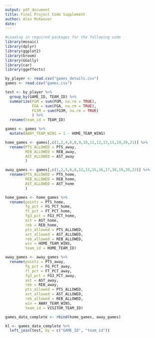 ```yaml
---
output: pdf_document
title: Final Project Code Supplement
author: Alex McKeever
date: 
---
```


```r
#Loading in required packages for the following code
library(mosaic)
library(dplyr)
library(ggplot2)
library(broom)
library(GGally)
library(car)
library(ggeffects)
```

```r
by_player <- read.csv("games_details.csv")
games <- read.csv("games.csv")
```

```r
test <- by_player %>%
  group_by(GAME_ID, TEAM_ID) %>%
  summarize(FGM = sum(FGM, na.rm = TRUE),
            FGA = sum(FGA, na.rm = TRUE),
            FG3M = sum(FG3M, na.rm = TRUE)
            ) %>%
  rename(team_id = TEAM_ID)
```

```r
games <- games %>% 
  mutate(AWAY_TEAM_WINS = 1 - HOME_TEAM_WINS)
```

```r
home_games <- games[,c(1,2,4,6,8,9,10,11,12,13,15,19,20,21)] %>%
  rename(PTS_ALLOWED = PTS_away,
         REB_ALLOWED = REB_away,
         AST_ALLOWED = AST_away
         )
```

```r
away_games <- games[,c(1,2,5,6,8,12,13,15,16,17,18,19,20,22)] %>%
  rename(PTS_ALLOWED = PTS_home,
         REB_ALLOWED = REB_home,
         AST_ALLOWED = AST_home
         )
```

```r
home_games <- home_games %>%
  rename(points = PTS_home,
         fg_pct = FG_PCT_home,
         ft_pct = FT_PCT_home,
         fg3_pct = FG3_PCT_home,
         ast = AST_home,
         reb = REB_home,
         pts_allowed = PTS_ALLOWED,
         ast_allowed = AST_ALLOWED,
         reb_allowed = REB_ALLOWED,
         win = HOME_TEAM_WINS,
         team_id = HOME_TEAM_ID)
```

```r
away_games <- away_games %>%
  rename(points = PTS_away,
         fg_pct = FG_PCT_away,
         ft_pct = FT_PCT_away,
         fg3_pct = FG3_PCT_away,
         ast = AST_away,
         reb = REB_away,
         pts_allowed = PTS_ALLOWED,
         ast_allowed = AST_ALLOWED,
         reb_allowed = REB_ALLOWED,
         win = AWAY_TEAM_WINS,
         team_id = VISITOR_TEAM_ID)
```

```r
games_data_complete <- rbind(home_games, away_games)
```

```r
kl <- games_data_complete %>%
  left_join(test, by = c("GAME_ID", "team_id"))
```
